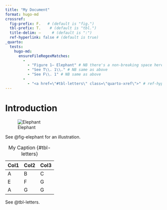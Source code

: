 ```yaml
---
title: "My Document"
format: hugo-md
crossref:
  fig-prefix: F.   # (default is "fig.")
  tbl-prefix: T.    # (default is "tbl.")
  title-delim: —     # (default is ":")
  ref-hyperlink: false # (default is true)
_quarto:
  tests:
    hugo-md:
      ensureFileRegexMatches:
        - 
          - "Figure 1— Elephant" # NB there's a non-breaking space here
          - "See T\\. 1\\." # NB same as above
          - "See F\\. 1" # NB same as above
        -
          - "<a href=\"#tbl-letters\" class=\"quarto-xref\">" # ref-hyperlink: false
---
```


# Introduction

![Elephant](img/painter.jpg){#fig-elephant}

See @fig-elephant for an illustration.


| Col1 | Col2 | Col3 |
|------|------|------|
| A    | B    | C    |
| E    | F    | G    |
| A    | G    | G    |

: My Caption {#tbl-letters}

See @tbl-letters.
